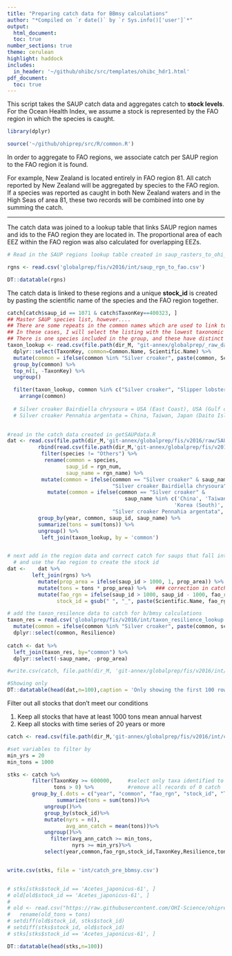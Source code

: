 ```yaml
---
title: "Preparing catch data for BBmsy calculations"
author: "*Compiled on `r date()` by `r Sys.info()['user']`*"
output: 
  html_document:
  toc: true
number_sections: true
theme: cerulean
highlight: haddock
includes: 
  in_header: '~/github/ohibc/src/templates/ohibc_hdr1.html'
pdf_document:
  toc: true
---
```


This script takes the SAUP catch data and aggregates catch to **stock levels**. For the Ocean Health Index, we assume a stock is represented by the FAO region in which the species is caught.

```r

library(dplyr)

source('~/github/ohiprep/src/R/common.R')

```

In order to aggregate to FAO regions, we associate catch per SAUP region to the FAO region it is found.

For example, New Zealand is located entirely in FAO region 81. All catch reported by New Zealand will be aggregated by species to the FAO region. If a species was reported as caught in both New Zealand waters and in the High Seas of area 81, these two records will be combined into one by summing the catch.

***

The catch data was joined to a lookup table that links SAUP region names and ids to the FAO region they are located in. The proportional area of each EEZ within the FAO region was also calculated for overlapping EEZs.

```r
# Read in the SAUP regions lookup table created in saup_rasters_to_ohi_rgns.R

rgns <- read.csv('globalprep/fis/v2016/int/saup_rgn_to_fao.csv')

DT::datatable(rgns)

```

The catch data is linked to these regions and a unique **stock_id** is created by pasting the scientific name of the species and the FAO region together.

```r
catch[catch$saup_id == 1071 & catch$TaxonKey==400323, ]
## Master SAUP species list, however....
## There are some repeats in the common names which are used to link to the saup catch data
## In these cases, I will select the listing with the lowest taxonomic resolution.  
## There is one species included in the group, and these have distinct regions, so I will add this info. to the common names
taxon_lookup <- read.csv(file.path(dir_M, "git-annex/globalprep/_raw_data/SAUP/d2016/TaxonTable.csv"), stringsAsFactors=FALSE) %>%
  dplyr::select(TaxonKey, common=Common.Name, Scientific.Name) %>%
  mutate(common = ifelse(common %in% "Silver croaker", paste(common, Scientific.Name, sep=" "), common)) %>%
  group_by(common) %>%
  top_n(1, -TaxonKey) %>%
  ungroup()

  filter(taxon_lookup, common %in% c("Silver croaker", "Slipper lobster", "Smelt-whitings", "Snappers", "Soles", "Spiny lobsters")) %>%
    arrange(common) 
  
  # Silver croaker Bairdiella chrysoura = USA (East Coast), USA (Gulf of Mexico)
  # Silver croaker Pennahia argentata = China, Taiwan, Japan (Daito Islands), Japan (main islands), Korea (South), Hawaii Northwest Islands (USA)

    
#read in the catch data created in getSAUPdata.R  
dat <- read.csv(file.path(dir_M,'git-annex/globalprep/fis/v2016/raw/SAUP_catch_taxon_tons_eezs.csv'), stringsAsFactors = FALSE) %>%
          rbind(read.csv(file.path(dir_M,'git-annex/globalprep/fis/v2016/raw/SAUP_catch_taxon_tons_highseas.csv'), stringsAsFactors = FALSE)) %>%
           filter(species != "Others") %>%
            rename(common = species,
                   saup_id = rgn_num,
                   saup_name = rgn_name) %>%   
           mutate(common = ifelse(common == "Silver croaker" & saup_name %in% c('USA (East Coast)', 'USA (Gulf of Mexico)'), 
                                  "Silver croaker Bairdiella chrysoura", common)) %>%
             mutate(common = ifelse(common == "Silver croaker" & 
                                      saup_name %in% c('China', 'Taiwan', 'Japan (Daito Islands)', 'Japan (main islands)', 
                                                      'Korea (South)', 'Hawaii Northwest Islands (USA)'), 
                                  "Silver croaker Pennahia argentata", common)) %>%
          group_by(year, common, saup_id, saup_name) %>%
          summarize(tons = sum(tons)) %>%
          ungroup() %>%
           left_join(taxon_lookup, by = 'common')


# next add in the region data and correct catch for saups that fall into multiple fao regions
  # and use the fao region to create the stock id
dat <-    dat %>%
        left_join(rgns) %>%
          mutate(prop_area = ifelse(saup_id > 1000, 1, prop_area)) %>%   ## fill in the high seas which are otherwise blank
          mutate(tons = tons * prop_area) %>%   ### correction in catch because some saup regions include multiple fao regions
          mutate(fao_rgn = ifelse(saup_id > 1000, saup_id - 1000, fao_rgn),
                stock_id = gsub(" ", "_", paste(Scientific.Name, fao_rgn, sep='-'), fixed=TRUE))

# add the taxon_resilence data to catch for b/bmsy calculations
taxon_res = read.csv('globalprep/fis/v2016/int/taxon_resilience_lookup.csv', stringsAsFactors = FALSE) %>%
  mutate(common = ifelse(common %in% "Silver croaker", paste(common, sciname, sep=" "), common)) %>%
  dplyr::select(common, Resilience)
  
catch <- dat %>%
  left_join(taxon_res, by="common") %>%
  dplyr::select(-saup_name, -prop_area)

#write.csv(catch, file.path(dir_M, 'git-annex/globalprep/fis/v2016/int/catch_saup.csv'), row.names=FALSE)

#Showing only 
DT::datatable(head(dat,n=100),caption = 'Only showing the first 100 rows due to large size of this data')

```

Filter out all stocks that don't meet our conditions

(1) Keep all stocks that have at least 1000 tons mean annual harvest
(2) Keep all stocks with time series of 20 years or more

```r

catch <- read.csv(file.path(dir_M,'git-annex/globalprep/fis/v2016/int/catch_saup.csv'))

#set variables to filter by
min_yrs = 20
min_tons = 1000

stks <- catch %>%
        filter(TaxonKey >= 600000,     #select only taxa identified to species
               tons > 0) %>%           #remove all records of 0 catch
        group_by_(.dots = c("year", "common", "fao_rgn", "stock_id", "TaxonKey", "Resilience"))%>%
                summarize(tons = sum(tons))%>%
            ungroup()%>%
            group_by(stock_id)%>%
            mutate(nyrs = n(),
                   avg_ann_catch = mean(tons))%>%
            ungroup()%>%
              filter(avg_ann_catch >= min_tons,
                     nyrs >= min_yrs)%>%
            select(year,common,fao_rgn,stock_id,TaxonKey,Resilience,tons)


write.csv(stks, file = 'int/catch_pre_bbmsy.csv')


# stks[stks$stock_id == 'Acetes_japonicus-61', ]
# old[old$stock_id == 'Acetes_japonicus-61', ]
# 
# old <- read.csv("https://raw.githubusercontent.com/OHI-Science/ohiprep/master/globalprep/fis/v2016/int/catch_pre_bbmsy.csv") %>%
#   rename(old_tons = tons) 
# setdiff(old$stock_id, stks$stock_id)
# setdiff(stks$stock_id, old$stock_id)
# stks[stks$stock_id == 'Acetes_japonicus-61', ]

DT::datatable(head(stks,n=100))


```









